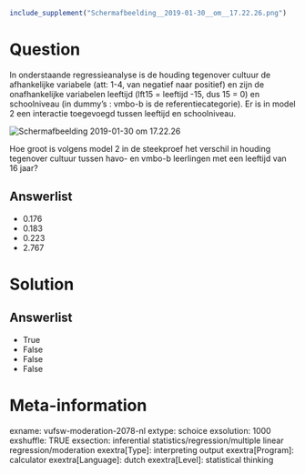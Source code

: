 ```{r, echo = FALSE, results = "hide"}
include_supplement("Schermafbeelding__2019-01-30__om__17.22.26.png")
```

Question
========
In onderstaande regressieanalyse is de houding tegenover cultuur de
afhankelijke variabele (att: 1-4, van negatief naar positief) en zijn de
onafhankelijke variabelen leeftijd (lft15 = leeftijd -15, dus 15 = 0) en
schoolniveau (in dummy’s : vmbo-b is de referentiecategorie). Er is in
model 2 een interactie toegevoegd tussen leeftijd en schoolniveau.  
  
<img src="Schermafbeelding__2019-01-30__om__17.22.26.png"
class="fr-fic fr-dii tvcss_2"
alt="Schermafbeelding 2019-01-30 om 17.22.26" />  
  
Hoe groot is volgens model 2 in de steekproef het verschil in houding
tegenover cultuur tussen havo- en vmbo-b leerlingen met een leeftijd van
16 jaar?

Answerlist
----------
* 0.176
* 0.183
* 0.223
* 2.767

Solution
========










Answerlist
----------
* True
* False
* False
* False

Meta-information
================
exname: vufsw-moderation-2078-nl
extype: schoice
exsolution: 1000
exshuffle: TRUE
exsection: inferential statistics/regression/multiple linear regression/moderation
exextra[Type]: interpreting output
exextra[Program]: calculator
exextra[Language]: dutch
exextra[Level]: statistical thinking

